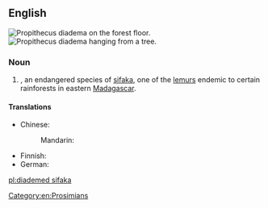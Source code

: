==English==
{{wikipedia}}
{{wikispecies|Propithecus diadema}}
[[File:Diademed_Sifaka.jpg|thumb|''Propithecus diadema'' on the forest floor.]]
[[File:Diademed_ready_to_push_off.jpg|thumb|''Propithecus diadema'' hanging from a tree.]]

===Noun===
{{en-noun}}

# {{taxlink|Propithecus diadema|species|noshow=1}}, an endangered species of [[sifaka]], one of the [[lemur]]s endemic to certain rainforests in eastern [[Madagascar]].

====Translations====
{{trans-top|''Propithecus diadema''}}
* Chinese: 
*: Mandarin: {{t|cmn|冕狐猴|tr=miǎnhúhóu|sc=Hani}}
{{trans-mid}}
* Finnish: {{t|fi|diadeemisifaka}}
* German: {{t|de|Diademsifaka|m}}
{{trans-bottom}}

[[Category:en:Prosimians]]

[[pl:diademed sifaka]]